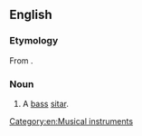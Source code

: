 ==English==
{{wikipedia|Surbahar}}

===Etymology===
From {{etyl|hi|en}}.

===Noun===
{{en-noun}}

# A [[bass]] [[sitar]].

[[Category:en:Musical instruments]]